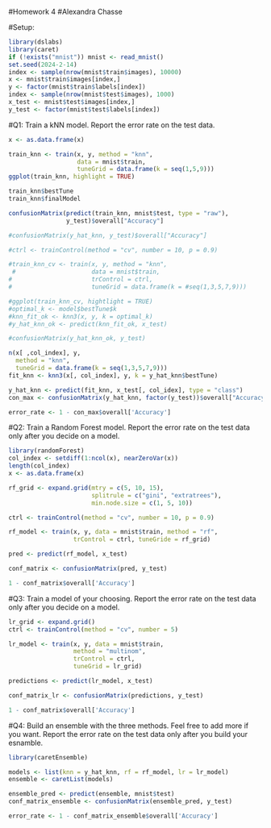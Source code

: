 #Homework 4
#Alexandra Chasse


#Setup:

```r

library(dslabs)
library(caret)
if (!exists("mnist")) mnist <- read_mnist()
set.seed(2024-2-14)
index <- sample(nrow(mnist$train$images), 10000)
x <- mnist$train$images[index,]
y <- factor(mnist$train$labels[index])
index <- sample(nrow(mnist$test$images), 1000)
x_test <- mnist$test$images[index,]
y_test <- factor(mnist$test$labels[index])

```

#Q1: Train a kNN model. Report the error rate on the test data.

```r
x <- as.data.frame(x)

train_knn <- train(x, y, method = "knn", 
                   data = mnist$train,
                   tuneGrid = data.frame(k = seq(1,5,9)))
ggplot(train_knn, highlight = TRUE)

train_knn$bestTune
train_knn$finalModel

confusionMatrix(predict(train_knn, mnist$test, type = "raw"),
                y_test)$overall["Accuracy"]

#confusionMatrix(y_hat_knn, y_test)$overall["Accuracy"]

#ctrl <- trainControl(method = "cv", number = 10, p = 0.9)

#train_knn_cv <- train(x, y, method = "knn", 
 #                     data = mnist$train,
#                      trControl = ctrl, 
#                      tuneGrid = data.frame(k = #seq(1,3,5,7,9)))

#ggplot(train_knn_cv, hightlight = TRUE)
#optimal_k <- model$bestTune$k
#knn_fit_ok <- knn3(x, y, k = optimal_k)
#y_hat_knn_ok <- predict(knn_fit_ok, x_test)

#confusionMatrix(y_hat_knn_ok, y_test)
```


```r
n(x[ ,col_index], y,
  method = "knn",
  tuneGrid = data.frame(k = seq(1,3,5,7,9)))
fit_knn <- knn3(x[, col_index], y, k = y_hat_knn$bestTune)

y_hat_knn <- predict(fit_knn, x_test[, col_idex], type = "class")
con_max <- confusionMatrix(y_hat_knn, factor(y_test))$overall["Accuracy"]

error_rate <- 1 - con_max$overall['Accuracy']

```

#Q2: Train a Random Forest model. Report the error rate on the test data only after you decide on a model.

```r
library(randomForest)
col_index <- setdiff(1:ncol(x), nearZeroVar(x))
length(col_index)
x <- as.data.frame(x)

rf_grid <- expand.grid(mtry = c(5, 10, 15),
                       splitrule = c("gini", "extratrees"),
                       min.node.size = c(1, 5, 10))

ctrl <- trainControl(method = "cv", number = 10, p = 0.9)

rf_model <- train(x, y, data = mnist$train, method = "rf",
                  trControl = ctrl, tuneGride = rf_grid)

pred <- predict(rf_model, x_test)

conf_matrix <- confusionMatrix(pred, y_test)

1 - conf_matrix$overall['Accuracy']

```

#Q3: Train a model of your choosing. Report the error rate on the test data only after you decide on a model.

```r
lr_grid <- expand.grid()
ctrl <- trainControl(method = "cv", number = 5)

lr_model <- train(x, y, data = mnist$train, 
                  method = "multinom",
                  trControl = ctrl, 
                  tuneGrid = lr_grid)

predictions <- predict(lr_model, x_test)

conf_matrix_lr <- confusionMatrix(predictions, y_test)

1 - conf_matrix$overall['Accuracy']

```

#Q4: Build an ensemble with the three methods. Feel free to add more if you want. Report the error rate on the test data only after you build your esnamble.

```r
library(caretEnsemble)

models <- list(knn = y_hat_knn, rf = rf_model, lr = lr_model)
ensemble <- caretList(models)

ensemble_pred <- predict(ensemble, mnist$test)
conf_matrix_ensemble <- confusionMatrix(ensemble_pred, y_test)

error_rate <- 1 - conf_matrix_ensemble$overall['Accuracy']
```






